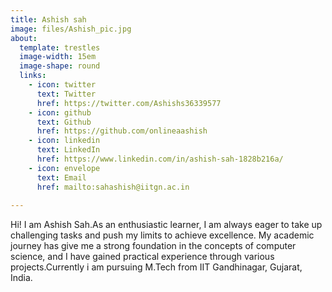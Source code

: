```yaml
---
title: Ashish sah
image: files/Ashish_pic.jpg
about:
  template: trestles
  image-width: 15em
  image-shape: round
  links:
    - icon: twitter
      text: Twitter
      href: https://twitter.com/Ashishs36339577
    - icon: github
      text: Github
      href: https://github.com/onlineaashish
    - icon: linkedin
      text: LinkedIn
      href: https://www.linkedin.com/in/ashish-sah-1828b216a/
    - icon: envelope
      text: Email
      href: mailto:sahashish@iitgn.ac.in
        
---
```



Hi! I am Ashish Sah.As an enthusiastic learner, I am always eager to take up challenging tasks and push my limits to achieve excellence. My academic journey has give me a strong foundation in the concepts of computer science, and I have gained practical experience through various projects.Currently i am pursuing M.Tech from IIT Gandhinagar, Gujarat, India.





